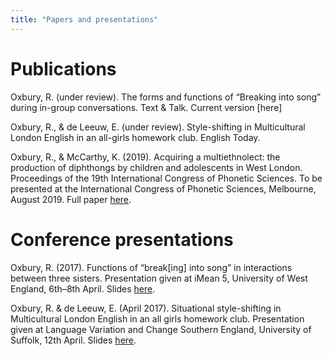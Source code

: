 ```yaml
---
title: "Papers and presentations"
---
```


# Publications

Oxbury, R. (under review). The forms and functions of “Breaking into song” during in-group conversations. Text & Talk. Current version [here]

Oxbury, R., & de Leeuw, E. (under review). Style-shifting in Multicultural London English in an all-girls homework club. English Today.

Oxbury, R., & McCarthy, K. (2019). Acquiring a multiethnolect: the production of diphthongs by children and adolescents in West London. Proceedings of the 19th International Congress of Phonetic Sciences. To be presented at the International Congress of Phonetic Sciences, Melbourne, August 2019. Full paper [here](pdfs/390_OxburyMcCarthy_final.pdf).

# Conference presentations

Oxbury, R. (2017). Functions of "break[ing] into song" in interactions between three sisters. Presentation given at iMean 5, University of West England, 6th--8th April. Slides [here](pdfs/iMean_final.pdf).

Oxbury, R. & de Leeuw, E. (April 2017). Situational style-shifting in Multicultural London English in an all girls homework club. Presentation given at Language Variation and Change Southern England, University of Suffolk, 12th April. Slides [here](pdfs/Oxbury_deLeeuw_LVCSE.pdf).